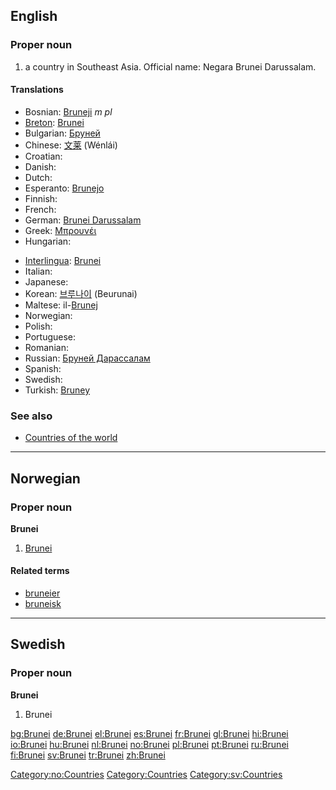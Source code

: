 ==English==
{{wikipedia}}

===Proper noun===
{{en-proper noun}}

# a country in Southeast Asia. Official name: Negara Brunei Darussalam.

====Translations====
{{top}}
*Bosnian: [[Bruneji]] ''m pl''
*[[Breton]]: [[Brunei]]
*Bulgarian: [[Бруней]]
*Chinese: [[文莱]] (Wénlái)
*Croatian: {{t-|hr|Brunej|m}}
* Danish: {{t-|da|Brunei}}
* Dutch: {{t+|nl|Brunei}}
*Esperanto: [[Brunejo]]
* Finnish: {{t+|fi|Brunei}}
* French: {{t+|fr|Brunei}}
*German: [[Brunei Darussalam]]
*Greek: [[Μπρουνέι]]
* Hungarian: {{t+|hu|Brunei}}
{{mid}}
*[[Interlingua]]: [[Brunei]]
* Italian: {{t-|it|Brunei}}
* Japanese: {{t+|ja|ブルネイ|tr=burunei}}
*Korean: [[브루나이]] (Beurunai)
*Maltese: il-[[Brunej]]
* Norwegian: {{t+|no|Brunei}}
* Polish: {{t+|pl|Brunei}}
* Portuguese: {{t+|pt|Brunei}}
* Romanian: {{t-|ro|Brunei}}
*Russian: [[Бруней Дарассалам]]
* Spanish: {{t+|es|Brunéi}}
* Swedish: {{t+|sv|Brunei}}
*Turkish: [[Bruney]]
{{bottom}}

===See also===
*[[Countries of the world]]

----

==Norwegian==

===Proper noun===
'''Brunei'''

# [[#English|Brunei]]

====Related terms====
*[[bruneier]]
*[[bruneisk]]

[[Category:no:Countries]]

----

==Swedish==

===Proper noun===
'''Brunei'''

# Brunei

[[Category:Countries]]
[[Category:sv:Countries]]

[[bg:Brunei]]
[[de:Brunei]]
[[el:Brunei]]
[[es:Brunei]]
[[fr:Brunei]]
[[gl:Brunei]]
[[hi:Brunei]]
[[io:Brunei]]
[[hu:Brunei]]
[[nl:Brunei]]
[[no:Brunei]]
[[pl:Brunei]]
[[pt:Brunei]]
[[ru:Brunei]]
[[fi:Brunei]]
[[sv:Brunei]]
[[tr:Brunei]]
[[zh:Brunei]]
